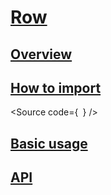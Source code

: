 

<Meta of={Stories} />

# [Row](#row)

## [Overview](#overview)

## [How to import](#how-to-import)

<Source
  code={`
`}
/>

## [Basic usage](#basic-usage)

<Canvas of={Stories.Base} />

## [API](#api)

<ArgTypes of={Stories} />
